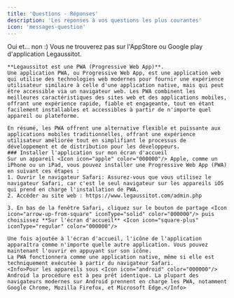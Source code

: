 ```yaml
---
title: 'Questions - Réponses'
description: 'Les réponses à vos questions les plus courantes'
icon: 'messages-question'
---
```

<AccordionGroup>
  <Accordion title="Il existe une application mobile ?" icon="mobile-notch">
    Oui et... non :)
    Vous ne trouverez pas sur l'AppStore ou Google play d'application Legaussitot.

    **Legaussitot est une PWA (Progressive Web App)**. 
    Une application PWA, ou Progressive Web App, est une application web qui utilise des technologies web modernes pour fournir une expérience utilisateur similaire à celle d'une application native, mais qui peut être accessible via un navigateur web. Les PWA combinent les meilleures caractéristiques des sites web et des applications mobiles, offrant une expérience rapide, fiable et engageante, tout en étant facilement installables et accessibles à partir de n'importe quel appareil ou plateforme.
    
    En résumé, les PWA offrent une alternative flexible et puissante aux applications mobiles traditionnelles, offrant une expérience utilisateur améliorée tout en simplifiant le processus de développement et de distribution pour les développeurs.
    ### Installer l'application sur mon écran d'accueil
    Sur un appareil <Icon icon="apple" color="000000"/> Apple, comme un iPhone ou un iPad, vous pouvez installer une Progressive Web App (PWA) en suivant ces étapes :
    1. Ouvrir le navigateur Safari: Assurez-vous que vous utilisez le navigateur Safari, car c'est le seul navigateur sur les appareils iOS qui prend en charge l'installation de PWA.
    2. Accéder au site web : https://www.legaussitot.com/admin.php

    3. En bas de la fenêtre Safari, cliquez sur le bouton de partage <Icon icon="arrow-up-from-square" iconType="solid" color="000000"/> puis choisissez **Sur l'écran d'accueil** <Icon icon="square-plus" iconType="regular" color="000000"/>

    Une fois ajoutée à l'écran d'accueil, l'icône de l'application apparaîtra comme n'importe quelle autre application. Vous pouvez maintenant l'ouvrir en appuyant sur son icône.
    La PWA fonctionnera comme une application native, même si elle est techniquement exécutée à partir du navigateur Safari.
    <Info>Pour les appareils sous <Icon icon="android" color="000000"/> Android la procédure est à peu prêt identique. La plupart des navigateurs modernes sur Android prennent en charge les PWA, notamment Google Chrome, Mozilla Firefox, et Microsoft Edge.</Info>

  </Accordion>
</AccordionGroup>
